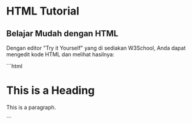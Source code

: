 # HTML Tutorial

## Belajar Mudah dengan HTML

Dengan editor "Try it Yourself" yang di sediakan W3School, Anda dapat mengedit kode HTML dan melihat hasilnya:



<div >
<Trycode code_source="https://www.w3schools.com/html/tryit.asp?filename=tryhtml_intro">
    ```html
    <!DOCTYPE html>
    <html>
        <head>
            <title>Page Title</title>
        </head>
        <body>
            <h1>This is a Heading</h1>
            <p>This is a paragraph.</p>
        </body>
    </html>
    ```
    </Trycode>
</div>


